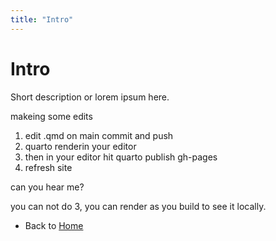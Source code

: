 ```yaml
---
title: "Intro"
---
```


# Intro

Short description or lorem ipsum here.

makeing some edits

1. edit .qmd on main commit and push
2. quarto renderin your editor
3. then in your editor hit quarto publish gh-pages
4. refresh site

can you hear me?

you can not do 3, you can render as you build to see it locally.

- Back to [Home](index.html)
